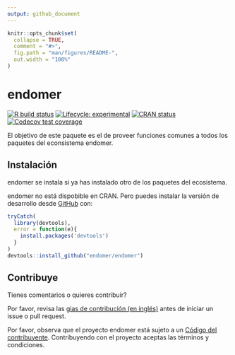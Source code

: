 ```yaml
---
output: github_document
---
```


<!-- README.md is generated from README.Rmd. Please edit that file -->

```r
knitr::opts_chunk$set(
  collapse = TRUE,
  comment = "#>",
  fig.path = "man/figures/README-",
  out.width = "100%"
)
```

# endomer

<!-- badges: start -->
[![R build status](https://github.com/endomer/endomer/workflows/R-CMD-check/badge.svg)](https://github.com/endomer/endomer/actions)
[![Lifecycle: experimental](https://img.shields.io/badge/lifecycle-experimental-orange.svg)](https://www.tidyverse.org/lifecycle/#experimental)
[![CRAN status](https://www.r-pkg.org/badges/version/endomer)](https://CRAN.R-project.org/package=endomer)
[![Codecov test coverage](https://codecov.io/gh/endomer/endomer/branch/main/graph/badge.svg)](https://codecov.io/gh/endomer/endomer?branch=main)
<!-- badges: end -->

El objetivo de este paquete es el de proveer funciones comunes a todos los paquetes del econsistema endomer.

## Instalación

endomer se instala si ya has instalado otro de los paquetes del ecosistema.

<!-- You can install the released version of endomer from [CRAN](https://CRAN.R-project.org) with: -->

<!-- ``` r -->
<!-- install.packages("endomer") -->
<!-- ``` -->

endomer no está dispobible en CRAN. Pero puedes instalar la versión de desarrollo desde [GitHub](https://github.com/) con:

``` r
tryCatch(
  library(devtools),
  error = function(e){
    install.packages('devtools')
  }
)
devtools::install_github("endomer/endomer")
```


## Contribuye

Tienes comentarios o quieres contribuir?

Por favor, revisa las [gias de contribución (en inglés)](https://endomer.github.io/endomer/CONTRIBUTING.html) antes de iniciar un issue o pull request.

Por favor, observa que el proyecto endomer está sujeto a un [Código del contribuyente](https://contributor-covenant.org/es/version/2/0/CODE_OF_CONDUCT.html). Contribuyendo con el proyecto aceptas las términos y condiciones.
